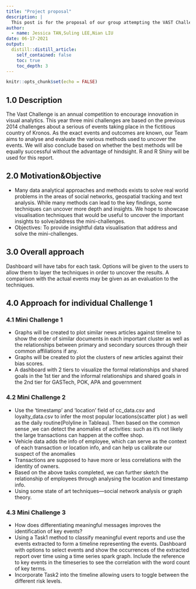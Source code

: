 ---
title: "Project proposal"
description: |
  This post is for the proposal of our group attempting the VAST Challenge 2021
author:
  - name: Jessica TAN,Suling LEE,Nian LIU 
date: 06-17-2021
output:
  distill::distill_article:
    self_contained: false
    toc: true
    toc_depth: 3
---


```{r setup, include=FALSE}
knitr::opts_chunk$set(echo = FALSE)
```

## 1.0 Description
The Vast Challenge is an annual competition to encourage innovation in visual analytics. This year three mini challenges are based on the previous 2014 challenges about a serious of events taking place in the fictitious country of Kronos. As the exact events and outcomes are known, our Team aims to analyse and evaluate the various methods used to uncover the events. We will also conclude based on whether the best methods will be equally successful without the advantage of hindsight. R and R Shiny will be used for this report.  


## 2.0 Motivation&Objective
* Many data analytical approaches and methods exists to solve real world problems in the areas of social networks, geospatial tracking and text analysis. While many methods can lead to the key findings, some techniques can uncover more depth and insights. We hope to showcase visualisation techniques that would be useful to uncover the important insights to solve/address the mini-challenges. 
* Objectives: To provide insightful data visualisation that address and solve the mini-challenges.  

## 3.0 Overall approach
Dashboard will have tabs for each task. Options will be given to the users to allow them to layer the techniques in order to uncover the results. A comparison with the actual events may be given as an evaluation to the techniques.  

## 4.0 Approach for individual Challenge 1
### 4.1 Mini Challenge 1
* Graphs will be created to plot similar news articles against timeline to show the order of similar documents in each important cluster as well as the relationships between primary and secondary sources through their common affiliations if any. 
* Graphs will be created to plot the clusters of new articles against their bias scores. 
* A dashboard with 2 tiers to visualize the formal relationships and shared goals in the 1st tier and the informal relationships and shared goals in the 2nd tier for GASTech, POK, APA and government


### 4.2 Mini Challenge 2
* Use the 'timestamp' and  'location' field of cc_data.csv and loyalty_data.csv to infer the most popular locations(scatter plot ) as well as the daily routine(Polyline in Tableau). Then based on the common sense ,we can detect the anomalies of activities: such as it's not likely the large transactions can happen at the coffee  shop. 
* Vehicle data adds the info of employee, which can serve as the context of each transaction or location info, and can help us calibrate our suspect of the anomalies 
* Transactions are supposed to have more or less correlations with the identity of owners. 
* Based on the above  tasks completed, we can further sketch the relationship of employees through analysing the location and timestamp info.  
* Using some state of art techniques---social network analysis or graph theory. 

### 4.3 Mini Challenge 3
* How does differentiating meaningful messages improves the identification of key events? 
* Using a Task1 method to classify meaningful event reports and use the events extracted to form a timeline representing the events. Dashboard with options to select events and show the occurrences of the extracted report over time using a time series spark graph. Include the reference to key events in the timeseries to see the correlation with the word count of key terms.  
* Incorporate Task2 into the timeline allowing users to toggle between the different risk levels.  






